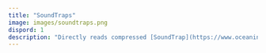 ```yaml
---
title: "SoundTraps"
image: images/soundtraps.png
dispord: 1
description: "Directly reads compressed [SoundTrap](https://www.oceaninstruments.co.nz/) sud files saving TB of hard disk space"
---
```

